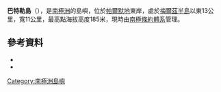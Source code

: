 {{Coord|72|13|S|60|8|W|source:GNIS|display=title}}

'''巴特勒島'''（{{lang-en|Butler Island}}），是[[南極洲|南極洲]]的島嶼，位於[[帕爾默地|帕爾默地]]東岸，處於[[梅爾茲半島|梅爾茲半島]]以東13公里，寬11公里，最高點海拔高度185米，現時由[[南極條約體系|南極條約體系]]管理。

==參考資料==
*{{cite gnis | type = antarid | id = 2219| name = Butler Island | accessdate = 2011-10-10}}
*{{usgs-gazetteer|id=2219}}

{{Antarctica-geo-stub}}
[[Category:南極洲島嶼|Category:南極洲島嶼]]